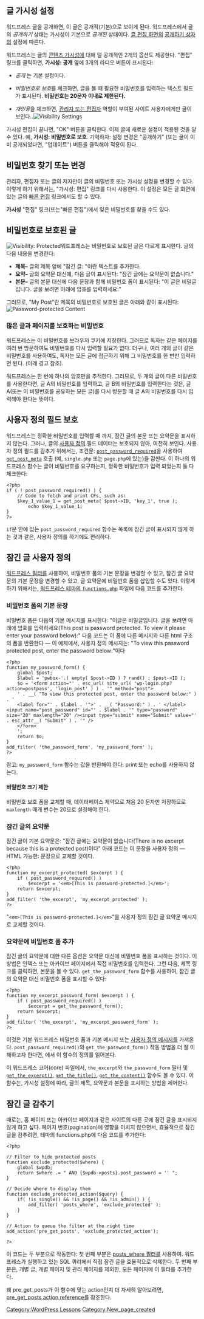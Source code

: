 {{Copyedit}}
{{Languages|
{{en|Using Password Protection}}
{{ko|Using Password Protection}}
}}
== 글 가시성 설정 ==
워드프레스 글을 공개하면, 이 글은 공개적(기본)으로 보이게 된다. 워드프레스에서 글의 ''공개하기'' 상태는 가시성이 기본으로 ''공개된'' 상태이다. [[Administration_Panels#Posts_-_Make_some_content|글 편집 화면]]의 [[Writing_Posts#Descriptions_of_Post_Fields|공개하기 상자]]의 설정에 따른다.

워드프레스는 글의 [[Content_Visibility|콘텐츠 가시성]]에 대해 덜 공개적인 2개의 옵션도 제공한다. "편집" 링크를 클릭하면, '''가시성: 공개''' 옆에 3개의 라디오 버튼이 표시된다:

* ''공개'' 는 기본 설정이다.

* ''비밀번호로 보호''를 체크하면, 글을 볼 때 필요한 비밀번호를 입력하는 텍스트 필드가 표시된다. '''비밀번호는 20문자 이내로 제한된다.'''

* ''개인용''을 체크하면, [[Roles_and_Capabilities|관리자 또는 편집자]] 역할이 부여된 사이트 사용자에게만 글이 보인다..[[Image:protected_edit.png|right|thumbnail|Visibility Settings]]

가시성 편집이 끝나면, "OK" 버튼을 클릭한다. 이제 글에 새로운 설정이 적용된 것을 알 수 있다. 예, '''가시성: 비밀번호로 보호'''.   기억하자: 설정 변경은 "공개하기" (또는 글이 이미 공개되었다면, "업데이트") 버튼을 클릭해야 적용이 된다.

== 비밀번호 찾기 또는 변경 ==

관리자, 편집자 또는 글의 저자만이 글의 비밀번호 또는 가시성 설정을 변경할 수 있다. 이렇게 하기 위해서는,  "가시성: 편집" 링크를 다시 사용한다. 이 설정은 모든 글 화면에 있는 글의 [[Posts_Screen#Quick_Edit|빠른 편집]] 링크에서도 할 수 있다.

'''가시성''' "편집" 링크(또는"빠른 편집")에서 잊은 비밀번호를 찾을 수도 있다.

== 비밀번호로 보호된 글 ==

[[Image:protected_password.png|right|thumbnail|Visibility: Protected]]워드프레스는 비밀번호로 보호된 글은 다르게 표시한다. 글의 다음 내용을 변경한다:
* '''제목–''' 글의 제목 앞에 "잠긴 글: "이란 텍스트를 추가한다.
* '''요약–''' 글의 요약문 대신에, 다음 글이 표시된다: "잠긴 글에는 요약문이 없습니다." 
* '''본문–''' 글의 본문 대신에 다음 문장과 함께 비밀번호 폼이 표시된다: "이 글은 비밀글입니다. 글을 보려면 아래에 암호를 입력하세요:"

그러므로, "My Post"란 제목의 비밀번호로 보호된 글은 아래와 같이 표시된다:
[[Image:protected_content.png|Password-protected Content]]

===많은 글과 페이지를 보호하는 비밀번호===

워드프레스는 이 비밀번호를 브라우저 쿠키에 저장한다. 그러므로 독자는 같은 페이지를 여러 번 방문하여도 비밀번호를 다시 입력할 필요가 없다. 더구나, 여러 개의 글이 같은 비밀번호를 사용하여도, 독자는 모든 글에 접근하기 위해 그 비밀번호를 한 번만 입력하면 된다. (아래 경고 참조).

워드프레스는 한 번에 하나의 암호만을  추적한다. 그러므로, 두 개의 글이 다른 비밀번호를 사용한다면, 글 A의 비밀번호를 입력하고, 글 B의 비밀번호를 입력한다는 것은, 글 A(또는 이 비밀번호를 공유하는 모든 글)를 다시 방문할 때 글 A의 비밀번호를 다시 입력해야 한다는 뜻이다.

== 사용자 정의 필드 보호 ==

워드프레스는 정확한 비밀번호를 입력할 때 까지, 잠긴 글의 본문 또는 요약문을 표시하지 않는다. 그러나, 글의 [[Custom_Fields|사용자 정의]] 필드  데이터는 보호되지 않아, 여전히 보인다. 사용자 정의 필드를 감추기 위해서는, 조건문: <tt>[[Function_Reference/post_password_required|post_password_required]]</tt>을 사용하여 <tt>[[Function_Reference/get_post_meta|get_post_meta]]</tt> 호출 (예, <tt>single.php</tt> 또는 <tt>page.php</tt>에 있는)을 감싼다. 이 하나의 워드프레스 함수는 글이 비밀번호를 요구하는지,  정확한 비밀번호가 입력 되었는지 둘 다 체크한다: 
<pre>
<?php
if ( ! post_password_required() ) {
    // Code to fetch and print CFs, such as:
    $key_1_value_1 = get_post_meta( $post->ID, 'key_1', true );
        echo $key_1_value_1;
}
?>
</pre>

<tt>if</tt>문 안에 있는 <tt>post_password_required</tt> 함수는 목록에 잠긴 글이 표시되지 않게 하는 것과 같은, 사용자 정의를 하기에도 편리하다.

== 잠긴 글 사용자 정의 ==

[[Plugin_API/Filter_Reference|워드프레스 필터]]를 사용하여, 비밀번호 폼의 기본 문장을 변경할 수 있고, 잠긴 글 요약문의 기본 문장을 변경할 수 있고, 글 요약문에 비밀번호 폼을 삽입할 수도 있다. 이렇게 하기 위해서는, [[Functions_File_Explained|워드프레스 테마의 <tt>functions.php</tt>]] 파일에 다음 코드를 추가한다.

=== 비밀번호 폼의 기본 문장 ===

비밀번호 폼은 다음의 기본 메시지를 표시한다: "이글은 비밀글입니다. 글을 보려면 아래에 암호를 입력하세요(This post is password protected. To view it please enter your password below):" 다음 코드는 이 폼에 다른 메시지와 다른 html 구조의 폼을 반환한다 &mdash; 이 예제에서, 사용자 정의 메시지는: "To view this password protected post, enter the password below:"이다
<pre>
<?php
function my_password_form() {
    global $post;
    $label = 'pwbox-'.( empty( $post->ID ) ? rand() : $post->ID );
    $o = '<form action="' . esc_url( site_url( 'wp-login.php?action=postpass', 'login_post' ) ) . '" method="post">
    ' . __( "To view this protected post, enter the password below:" ) . '
    <label for="' . $label . '">' . __( "Password:" ) . ' </label><input name="post_password" id="' . $label . '" type="password" size="20" maxlength="20" /><input type="submit" name="Submit" value="' . esc_attr__( "Submit" ) . '" />
    </form>
    ';
    return $o;
}
add_filter( 'the_password_form', 'my_password_form' );
?>
</pre>

참고: <tt>my_password_form</tt> 함수는 값을 반환해야 한다:  print 또는 echo를 사용하지 않는다.

==== 비밀번호 크기 제한 ====

비밀번호 보호 폼을 교체할 때, 데이터베이스 제약으로 처음 20 문자만 저장하므로<tt>maxlength</tt> 매개 변수는 20으로 설정해야 한다.

=== 잠긴 글의 요약문 ===

잠긴 글이 기본 요약문은: "잠긴 글에는 요약문이 없습니다(There is no excerpt because this is a protected post)이다" 아래 코드는 이 문장을 사용자 정의 &mdash; HTML 가능한: 문장으로 교체할 것이다.
<pre>
<?php
function my_excerpt_protected( $excerpt ) {
    if ( post_password_required() )
        $excerpt = '<em>[This is password-protected.]</em>';
    return $excerpt;
}
add_filter( 'the_excerpt', 'my_excerpt_protected' );
?>
</pre>

"<tt>&lt;em&gt;[This is password-protected.]&lt;/em&gt;</tt>"을 사용자 정의 잠긴 글 요약문 메시지로 교체할 것이다.

=== 요약문에 비밀번호 폼 추가 ===

잠긴 글의 요약문에 대한 다른 옵션은 요약문 대신에 비밀번호 폼을 표시하는 것이다. 이 방법은 인덱스 또는 아카이브 페이지에서 직접 비밀번호를 입력한다. 그런 다음, 제목 링크를 클릭하면, 본문을 볼 수 있다. <tt>get_the_password_form</tt> 함수를 사용하여, 잠긴 글의 요약문 대신 비밀번호 폼을 표시할 수 있다:
<pre>
<?php
function my_excerpt_password_form( $excerpt ) {
    if ( post_password_required() )
        $excerpt = get_the_password_form();
    return $excerpt;
}
add_filter( 'the_excerpt', 'my_excerpt_password_form' );
?>
</pre>

이것은 기본 워드프레스 비밀번호 폼과 기본 메시지 또는 [[#Password_Form_Text|사용자 정의 메시지]]를 가져온다. <tt>post_password_required()</tt>와 <tt>get_the_password_form()</tt> 작동 방법을 더 잘 이해하고자 한다면, <tt>{{Trac|wp-includes/post-template.php}}</tt>에서 이 함수의 정의를 읽어본다.

이 워드프레스 코어(core) 파일에서, <tt>the_excerpt</tt>와 <tt>the_password_form</tt> 필터 및 <tt>[[Function_Reference/get_the_excerpt|get_the_excerpt()]]</tt>, <tt>[[Function_Reference/get_the_title|get_the_title()]]</tt>, <tt>[[Function_Reference/get_the_content|get_the_content()]]</tt> 함수도 볼 수 있다. 이 함수는, 가시성 설정에 따라, 글의 제목, 요약문과 본문을 표시하는 방법을 제어한다.

==잠긴 글 감추기==

때로는, 홈 페이지 또는 아카이브 페이지과 같은 사이트의 다른 곳에 잠긴 글을 표시되지 않게 하고 싶다. 페이지 번호(pagination)에 영향을 미치지 않으면서, 효율적으로 잠긴 글을 감추려면, 테마의 functions.php에 다음 코드를 추가한다:

<pre>
<?php

// Filter to hide protected posts
function exclude_protected($where) {
	global $wpdb;
	return $where .= " AND {$wpdb->posts}.post_password = '' ";
}

// Decide where to display them
function exclude_protected_action($query) {
	if( !is_single() && !is_page() && !is_admin() ) {
		add_filter( 'posts_where', 'exclude_protected' );
	}
}

// Action to queue the filter at the right time
add_action('pre_get_posts', 'exclude_protected_action');

?>
</pre>

이 코드는 두 부분으로 작동한다: 첫 번째 부분은 [[Plugin_API/Filter_Reference/posts_where|posts_where 필터]]를 사용하여. 워드프레스가 실행하고 있는 SQL 쿼리에서 직접 잠긴 글을 효율적으로 삭제한다. 두 번째 부분은, 개별 글, 개별 페이지 및 관리 페이지를 제외한, 모든  페이지에 이 필터를 추가한다.

왜 pre_get_posts가  이 함수에 맞는 action인지 더 자세히 알아보려면, [[Plugin_API/Action_Reference/pre_get_posts|pre_get_posts action reference]]를 참조한다.

[[Category:WordPress Lessons]]

[[Category:New_page_created]]